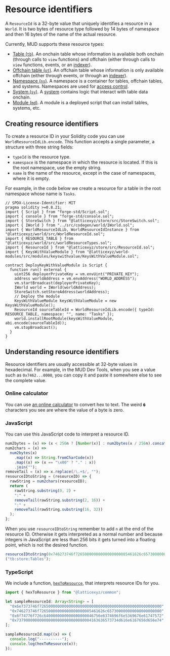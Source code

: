 
# Resource identifiers

A `ResourceId` is a 32-byte value that uniquely identifies a resource in a `World`.
It is two bytes of resource type followed by 14 bytes of namespace and then 16 bytes of the name of the actual resource.

Currently, MUD supports these resource types:

- [Table (`tb`)](https://github.com/latticexyz/mud/blob/main/packages/store/src/storeResourceTypes.sol#L11).
  An onchain table whose information is available both onchain (through calls to `view` functions) and offchain (either through calls to `view` functions, events, or an [indexer](/services/indexer)).
- [Offchain table (`ot`)](https://github.com/latticexyz/mud/blob/main/packages/store/src/storeResourceTypes.sol#L14).
  An offchain table whose information is only available offchain (either through events, or through an [indexer](/services/indexer)).
- [Namespace (`ns`)](https://github.com/latticexyz/mud/blob/main/packages/world/src/worldResourceTypes.sol#L15).
  A namespace is a container for tables, offchain tables, and systems.
  Namespaces are used for [access control](/world/namespaces-access-control).
- [System (`sy`)](https://github.com/latticexyz/mud/blob/main/packages/world/src/worldResourceTypes.sol#L25).
  A [system](./systems) contains logic that interact with table data onchain.
- [Module (`md`)](https://github.com/latticexyz/mud/blob/main/packages/world/src/worldResourceTypes.sol#L21).
  A module is a deployed script that can install tables, systems, etc.

## Creating resource identifiers

To create a resource ID in your Solidity code you can use `WorldResourceIdLib.encode`.
This function accepts a single parameter, a structure with three string fields:

- `typeId` is the resource type.
- `namespace` is the namespace in which the resource is located.
  If this is the root namespace, use the empty string.
- `name` is the name of the resource, except in the case of namespaces, where it is empty.

For example, in the code below we create a resource for a table in the root namespace whose name is `Tasks`.

<CollapseCode>

```solidity filename="DeployKeyWithValueModule.s.sol" copy showLineNumbers {7-9,20-24}
// SPDX-License-Identifier: MIT
pragma solidity >=0.8.21;
import { Script } from "forge-std/Script.sol";
import { console } from "forge-std/console.sol";
import { StoreSwitch } from "@latticexyz/store/src/StoreSwitch.sol";
import { IWorld } from "../src/codegen/world/IWorld.sol";
import { WorldResourceIdLib, WorldResourceIdInstance } from "@latticexyz/world/src/WorldResourceId.sol";
import { RESOURCE_TABLE } from "@latticexyz/world/src/worldResourceTypes.sol";
import { ResourceId } from "@latticexyz/store/src/ResourceId.sol";
import { KeysWithValueModule } from "@latticexyz/world-modules/src/modules/keyswithvalue/KeysWithValueModule.sol";

contract DeployKeyWithValueModule is Script {
  function run() external {
    uint256 deployerPrivateKey = vm.envUint("PRIVATE_KEY");
    address worldAddress = vm.envAddress("WORLD_ADDRESS");
    vm.startBroadcast(deployerPrivateKey);
    IWorld world = IWorld(worldAddress);
    StoreSwitch.setStoreAddress(worldAddress);
    // Deploy the module
    KeysWithValueModule keysWithValueModule = new KeysWithValueModule();
    ResourceId sourceTableId = WorldResourceIdLib.encode({ typeId: RESOURCE_TABLE, namespace: "", name: "Tasks" });
    world.installRootModule(keysWithValueModule, abi.encode(sourceTableId));
    vm.stopBroadcast();
  }
}
```

</CollapseCode>

## Understanding resource identifiers

Resource identifiers are usually accessible at 32-byte values in hexadecimal.
For example, in the MUD Dev Tools, when you see a value such as `0x7462...0000`, you can copy it and paste it somewhere else to see the complete value.

### Online calculator

You can use [an online calculator](https://www.duplichecker.com/hex-to-text.php) to convert hex to text.
The weird `�` characters you see are where the value of a byte is zero.

### JavaScript

You can use this JavaScript code to interpret a resource ID.

```javascript
num2bytes = (x) => (x < 256n ? [Number(x)] : num2bytes(x / 256n).concat([Number(x % 256n)]));
num2chars = (x) =>
  num2bytes(x)
    .map((x) => String.fromCharCode(x))
    .map((x) => (x == "\x00" ? "." : x))
    .join("");
removeTail = (x) => x.replace(/\.+$/, "");
resourceIDtoString = (resourceID) => {
  rawString = num2chars(resourceID);
  return (
    rawString.substring(0, 2) +
    ":" +
    removeTail(rawString.substring(2, 16)) +
    ":" +
    removeTail(rawString.substring(16, 32))
  );
};
```

When you use `resourceIDtoString` remember to add `n` at the end of the resource ID.
Otherwise it gets interpreted as a normal number and because integers in JavaScript are less than 256 bits it gets turned into a floating point, which is not the desired function.

```javascript
resourceIDtoString(0x746273746f72650000000000000000005461626c657300000000000000000000n);
("tb:store:Tables");
```

### TypeScript

We include a function, [`hexToResource`](https://github.com/latticexyz/mud/blob/main/packages/common/src/hexToResource.ts), that interprets resource IDs for you.

```ts
import { hexToResource } from "@latticexyz/common";

let sampleResourceId: Array<String> = [
  "0x6e7373746f726500000000000000000000000000000000000000000000000000", // namespace
  "0x746273746f72650000000000000000005461626c657300000000000000000000", // table
  "0x6f74776f726c6400000000000000000046756e6374696f6e5369676e61747572", // offline table
  "0x737900000000000000000000000000004163636573734d616e6167656d656e74", // system
];

sampleResourceId.map((x) => {
  console.log("----------");
  console.log(hexToResource(x));
});
```
